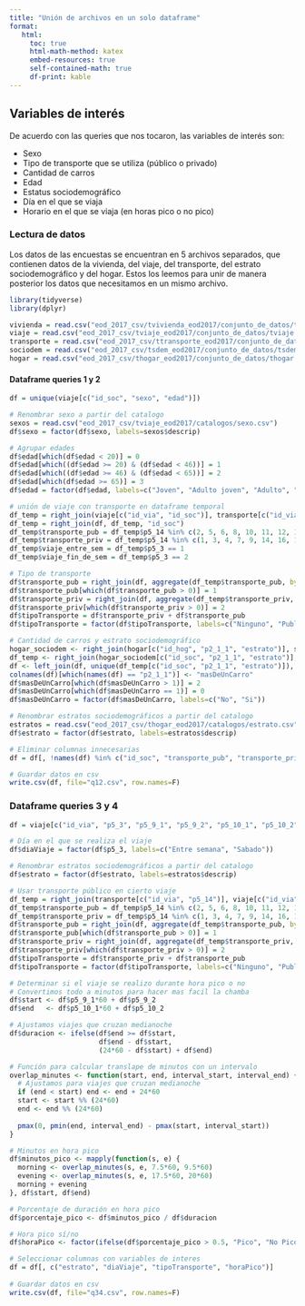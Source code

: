 ```yaml
---
title: "Unión de archivos en un solo dataframe"
format:
   html:
     toc: true
     html-math-method: katex
     embed-resources: true
     self-contained-math: true
     df-print: kable
---
```



## Variables de interés

De acuerdo con las queries que nos tocaron, las variables de interés son:

* Sexo
* Tipo de transporte que se utiliza (público o privado)
* Cantidad de carros
* Edad
* Estatus sociodemográfico
* Día en el que se viaja
* Horario en el que se viaja (en horas pico o no pico)

### Lectura de datos

Los datos de las encuestas se encuentran en 5 archivos separados, que contienen datos de la vivienda, del viaje, del transporte, del estrato sociodemográfico y del hogar. Estos los leemos para unir de manera posterior los datos que necesitamos en un mismo archivo.

```r
library(tidyverse)
library(dplyr)

vivienda = read.csv("eod_2017_csv/tvivienda_eod2017/conjunto_de_datos/tvivienda.csv")
viaje = read.csv("eod_2017_csv/tviaje_eod2017/conjunto_de_datos/tviaje.csv")
transporte = read.csv("eod_2017_csv/ttransporte_eod2017/conjunto_de_datos/ttransporte.csv")
sociodem = read.csv("eod_2017_csv/tsdem_eod2017/conjunto_de_datos/tsdem.csv")
hogar = read.csv("eod_2017_csv/thogar_eod2017/conjunto_de_datos/thogar.csv")
```

#### Dataframe queries 1 y 2

```r
df = unique(viaje[c("id_soc", "sexo", "edad")])

# Renombrar sexo a partir del catalogo
sexos = read.csv("eod_2017_csv/tviaje_eod2017/catalogos/sexo.csv")
df$sexo = factor(df$sexo, labels=sexos$descrip)

# Agrupar edades
df$edad[which(df$edad < 20)] = 0
df$edad[which((df$edad >= 20) & (df$edad < 46))] = 1
df$edad[which((df$edad >= 46) & (df$edad < 65))] = 2
df$edad[which(df$edad >= 65)] = 3
df$edad = factor(df$edad, labels=c("Joven", "Adulto joven", "Adulto", "Adulto mayor"))

# unión de viaje con transporte en dataframe temporal
df_temp = right_join(viaje[c("id_via", "id_soc")], transporte[c("id_via", "p5_3", "p5_14")], "id_via")
df_temp = right_join(df, df_temp, "id_soc")
df_temp$transporte_pub = df_temp$p5_14 %in% c(2, 5, 6, 8, 10, 11, 12, 13, 15)
df_temp$transporte_priv = df_temp$p5_14 %in% c(1, 3, 4, 7, 9, 14, 16, 17, 18, 19)
df_temp$viaje_entre_sem = df_temp$p5_3 == 1
df_temp$viaje_fin_de_sem = df_temp$p5_3 == 2

# Tipo de transporte
df$transporte_pub = right_join(df, aggregate(df_temp$transporte_pub, by = list(id_soc = df_temp$id_soc), FUN=sum), "id_soc")$x
df$transporte_pub[which(df$transporte_pub > 0)] = 1
df$transporte_priv = right_join(df, aggregate(df_temp$transporte_priv, by = list(id_soc = df_temp$id_soc), FUN=sum), "id_soc")$x
df$transporte_priv[which(df$transporte_priv > 0)] = 2
df$tipoTransporte = df$transporte_priv + df$transporte_pub
df$tipoTransporte = factor(df$tipoTransporte, labels=c("Ninguno", "Publico", "Privado", "Publico y privado"))

# Cantidad de carros y estrato sociodemográfico
hogar_sociodem <- right_join(hogar[c("id_hog", "p2_1_1", "estrato")], sociodem[c("id_soc", "id_hog")], "id_hog")
df_temp <- right_join(hogar_sociodem[c("id_soc", "p2_1_1", "estrato")], viaje["id_soc"], "id_soc")
df <- left_join(df, unique(df_temp[c("id_soc", "p2_1_1", "estrato")]), "id_soc")
colnames(df)[which(names(df) == "p2_1_1")] <- "masDeUnCarro"
df$masDeUnCarro[which(df$masDeUnCarro > 1)] = 2
df$masDeUnCarro[which(df$masDeUnCarro == 1)] = 0
df$masDeUnCarro = factor(df$masDeUnCarro, labels=c("No", "Si"))

# Renombrar estratos sociodemográficos a partir del catalogo
estratos = read.csv("eod_2017_csv/thogar_eod2017/catalogos/estrato.csv")
df$estrato = factor(df$estrato, labels=estratos$descrip)

# Eliminar columnas innecesarias
df = df[, !names(df) %in% c("id_soc", "transporte_pub", "transporte_priv")]

# Guardar datos en csv
write.csv(df, file="q12.csv", row.names=F)
```

### Dataframe queries 3 y 4

```r
df = viaje[c("id_via", "p5_3", "p5_9_1", "p5_9_2", "p5_10_1", "p5_10_2", "estrato")]

# Día en el que se realiza el viaje
df$diaViaje = factor(df$p5_3, labels=c("Entre semana", "Sabado"))

# Renombrar estratos sociodemográficos a partir del catalogo
df$estrato = factor(df$estrato, labels=estratos$descrip)

# Usar transporte público en cierto viaje
df_temp = right_join(transporte[c("id_via", "p5_14")], viaje[c("id_via")], "id_via") # Medio de transportes por viaje
df_temp$transporte_pub = df_temp$p5_14 %in% c(2, 5, 6, 8, 10, 11, 12, 13, 15)
df_temp$transporte_priv = df_temp$p5_14 %in% c(1, 3, 4, 7, 9, 14, 16, 17, 18, 19)
df$transporte_pub = right_join(df, aggregate(df_temp$transporte_pub, by=list(id_via=df_temp$id_via), FUN=sum), "id_via")$x
df$transporte_pub[which(df$transporte_pub > 0)] = 1
df$transporte_priv = right_join(df, aggregate(df_temp$transporte_priv, by=list(id_via=df_temp$id_via), FUN=sum), "id_via")$x
df$transporte_priv[which(df$transporte_priv > 0)] = 2
df$tipoTransporte = df$transporte_priv + df$transporte_pub
df$tipoTransporte = factor(df$tipoTransporte, labels=c("Ninguno", "Publico", "Privado", "Publico y privado"))

# Determinar si el viaje se realizo durante hora pico o no
# Convertimos todo a minutos para hacer mas facil la chamba
df$start <- df$p5_9_1*60 + df$p5_9_2 
df$end   <- df$p5_10_1*60 + df$p5_10_2

# Ajustamos viajes que cruzan medianoche
df$duracion <- ifelse(df$end >= df$start,
                      df$end - df$start,
                      (24*60 - df$start) + df$end)

# Función para calcular translape de minutos con un intervalo
overlap_minutes <- function(start, end, interval_start, interval_end) {
  # Ajustamos para viajes que cruzan medianoche
  if (end < start) end <- end + 24*60
  start <- start %% (24*60)
  end <- end %% (24*60)
  
  pmax(0, pmin(end, interval_end) - pmax(start, interval_start))
}

# Minutos en hora pico
df$minutos_pico <- mapply(function(s, e) {
  morning <- overlap_minutes(s, e, 7.5*60, 9.5*60)     
  evening <- overlap_minutes(s, e, 17.5*60, 20*60)    
  morning + evening
}, df$start, df$end)

# Porcentaje de duración en hora pico
df$porcentaje_pico <- df$minutos_pico / df$duracion

# Hora pico sí/no
df$horaPico <- factor(ifelse(df$porcentaje_pico > 0.5, "Pico", "No Pico"))

# Seleccionar columnas con variables de interes
df = df[, c("estrato", "diaViaje", "tipoTransporte", "horaPico")]
  
# Guardar datos en csv
write.csv(df, file="q34.csv", row.names=F)
```
